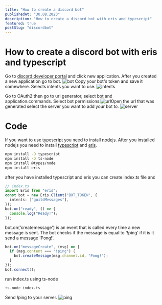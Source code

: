 ```yaml
---
title: "How to create a discord bot"
publishedAt: "30.08.2023"
description: "How to create a discord bot with eris and typescript"
featured: true
postSlug: "discordbot"
---
```



# How to create a discord bot with eris and typescript

Go to [discord developer portal](https://discord.com/developers/applications)
and click new application.
After you created a new application go to bot. ![bot](https://cdn.jsdelivr.net/gh/wiktrek/wiktrekxyz/data/images/discord/bot.png)
Copy your bot's token and save it somewhere. Selects intents you want to use.
![intents](https://cdn.jsdelivr.net/gh/wiktrek/wiktrekxyz/data/images/discord/intents.png)

Go to OAuth2 then go to url generator, select bot and application.commands.
Select bot permissions.![url](https://cdn.jsdelivr.net/gh/wiktrek/wiktrekxyz/data/images/discord/url.png)Open the url that was
generated select the server you want to add your bot to.
![server](https://cdn.jsdelivr.net/gh/wiktrek/wiktrekxyz/data/images/discord/server.png)

# Code

If you want to use typescript you need to install
[nodejs](https://nodejs.org/en). After you installed nodejs you need to install
[typescript](https://www.typescriptlang.org/) and
[eris](https://abal.moe/Eris/).

```bash
npm install -D typescript
npm install -D ts-node
npm install @types/node
npm install eris
```

after you have installed typescript and eris you can create index.ts file and

```typescript
// index.ts
import Eris from "eris";
const bot = new Eris.Client("BOT_TOKEN", {
  intents: ["guildMessages"],
});
bot.on("ready", () => {
  console.log("Ready!");
});
```

bot.on('createmessage') is an event that is called every time a new message is
sent. The bot checks if the message is equal to '!ping' if it is it send a
message 'Pong!'.

```typescript
bot.on("messageCreate", (msg) => {
  if (msg.content === "!ping") {
    bot.createMessage(msg.channel.id, "Pong!");
  }
});
bot.connect();
```

run index.ts using ts-node

```bash
ts-node index.ts
```

Send !ping to your server. ![ping](https://cdn.jsdelivr.net/gh/wiktrek/wiktrekxyz/data/images/discord/ping.png)
